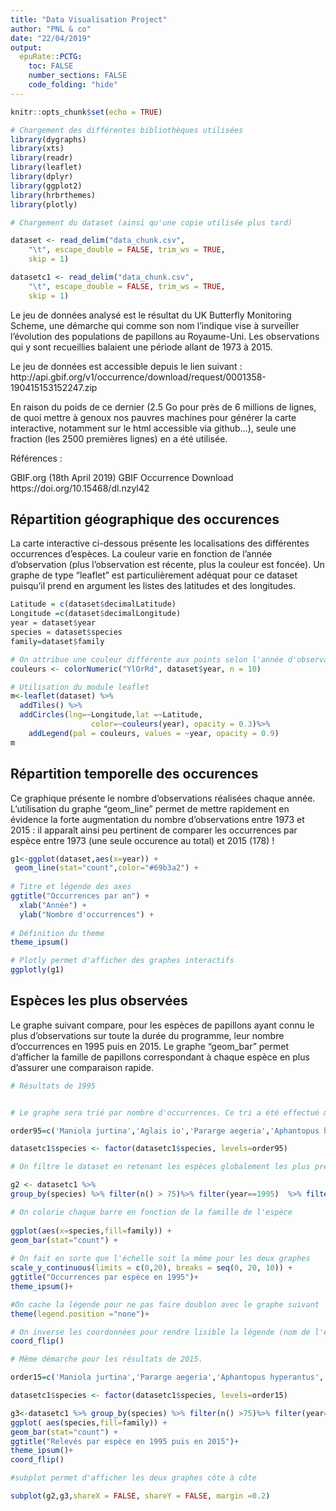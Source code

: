 ---
title: "Data Visualisation Project"
author: "PNL & co"
date: "22/04/2019"
output: 
  epuRate::PCTG:
    toc: FALSE
    number_sections: FALSE
    code_folding: "hide"
---

```{r setup, include=FALSE}
knitr::opts_chunk$set(echo = TRUE)
```


```{r,include=FALSE,warning=FALSE}

# Chargement des différentes bibliothèques utilisées
library(dygraphs)
library(xts) 
library(readr)
library(leaflet)
library(dplyr)
library(ggplot2)
library(hrbrthemes)
library(plotly)

# Chargement du dataset (ainsi qu'une copie utilisée plus tard)

dataset <- read_delim("data_chunk.csv", 
    "\t", escape_double = FALSE, trim_ws = TRUE, 
    skip = 1)

datasetc1 <- read_delim("data_chunk.csv", 
    "\t", escape_double = FALSE, trim_ws = TRUE, 
    skip = 1)

```


Le jeu de données analysé est le résultat du UK Butterfly Monitoring Scheme, une démarche qui comme son nom l'indique vise à surveiller l'évolution des populations de papillons au Royaume-Uni. Les observations qui y sont recueillies balaient une période allant de 1973 à 2015.

Le jeu de données est accessible depuis le lien suivant :
http://api.gbif.org/v1/occurrence/download/request/0001358-190415153152247.zip

En raison du poids de ce dernier (2.5 Go pour près de 6 millions de lignes, de quoi mettre à genoux nos pauvres machines pour générer la carte interactive, notamment sur le html accessible via github...), seule une fraction (les 2500 premières lignes) en a été utilisée.

Références :

GBIF.org (18th April 2019) GBIF Occurrence Download https://doi.org/10.15468/dl.nzyl42

## Répartition géographique des occurences

La carte interactive ci-dessous présente les localisations des différentes occurrences d'espèces. La couleur varie en fonction de l'année d'observation (plus l'observation est récente, plus la couleur est foncée).
Un graphe de type "leaflet" est particulièrement adéquat pour ce dataset puisqu'il prend en argument les listes des latitudes et des longitudes.

```{r map, echo=FALSE,warning=FALSE}
Latitude = c(dataset$decimalLatitude)
Longitude =c(dataset$decimalLongitude)
year = dataset$year
species = dataset$species
family=dataset$family

# On attribue une couleur différente aux points selon l'année d'observation
couleurs <- colorNumeric("YlOrRd", dataset$year, n = 10)

```

```{r}

# Utilisation du module leaflet
m<-leaflet(dataset) %>%
  addTiles() %>%
  addCircles(lng=~Longitude,lat =~Latitude,
                  color=~couleurs(year), opacity = 0.3)%>%
    addLegend(pal = couleurs, values = ~year, opacity = 0.9)
m

```


## Répartition temporelle des occurences

Ce graphique présente le nombre d'observations réalisées chaque année.
L'utilisation du graphe "geom_line" permet de mettre rapidement en évidence la forte augmentation du nombre d'observations entre 1973 et 2015 : il apparaît ainsi peu pertinent de comparer les occurrences par espèce entre 1973 (une seule occurence au total) et 2015 (178) !

```{r graph1,warning=FALSE}

g1<-ggplot(dataset,aes(x=year)) +
 geom_line(stat="count",color="#69b3a2") +
  
# Titre et légende des axes  
ggtitle("Occurrences par an") +
  xlab("Année") +
  ylab("Nombre d'occurrences") +
  
# Définition du theme  
theme_ipsum()

# Plotly permet d'afficher des graphes interactifs
ggplotly(g1)

```

## Espèces les plus observées

Le graphe suivant compare, pour les espèces de papillons ayant connu le plus d'observations sur toute la durée du programme, leur nombre d'occurrences en 1995 puis en 2015.
Le graphe "geom_bar" permet d'afficher la famille de papillons correspondant à chaque espèce en plus d'assurer une comparaison rapide.

```{r graph2,warning=FALSE}

# Résultats de 1995 


# Le graphe sera trié par nombre d'occurrences. Ce tri a été effectué manuellement a posteriori (le décompte d'occurrences n'étant pas une variable du tableau, c'est la seule solution que nous avons pu mettre en place... )

order95=c('Maniola jurtina','Aglais io','Pararge aegeria','Aphantopus hyperantus', 'Pyronia tithonus','Polyommatus icarus','Pieris rapae','Pieris brassicae','Gonepteryx rhamni', 'Coenonympha pamphilus','Pieris napi' )

datasetc1$species <- factor(datasetc1$species, levels=order95)

# On filtre le dataset en retenant les espèces globalement les plus présentes("n()>75") et celles résultats de 1995 ("year==1995")

g2 <- datasetc1 %>%
group_by(species) %>% filter(n() > 75)%>% filter(year==1995)  %>% filter(species!='null') %>%

# On colorie chaque barre en fonction de la famille de l'espèce
  
ggplot(aes(x=species,fill=family)) +
geom_bar(stat="count") +
  
# On fait en sorte que l'échelle soit la même pour les deux graphes
scale_y_continuous(limits = c(0,20), breaks = seq(0, 20, 10)) + 
ggtitle("Occurrences par espèce en 1995")+
theme_ipsum()+

#On cache la légende pour ne pas faire doublon avec le graphe suivant 
theme(legend.position ="none")+

# On inverse les coordonnées pour rendre lisible la légende (nom de l'espèce)
coord_flip()

```

```{r,warning=FALSE}

# Même démarche pour les résultats de 2015.

order15=c('Maniola jurtina','Pararge aegeria','Aphantopus hyperantus','Polyommatus icarus','Pieris rapae','Pieris brassicae', 'Aglais io', 'Pyronia tithonus','Pieris napi','Gonepteryx rhamni', 'Coenonympha pamphilus' )

datasetc1$species <- factor(datasetc1$species, levels=order15)

g3<-datasetc1 %>% group_by(species) %>% filter(n() >75)%>% filter(year==2015)%>%filter(species!='null') %>%
ggplot( aes(species,fill=family)) +
geom_bar(stat="count") +
ggtitle("Relevés par espèce en 1995 puis en 2015")+
theme_ipsum()+
coord_flip()


```

```{r,warning=FALSE}
#subplot permet d'afficher les deux graphes côte à côte

subplot(g2,g3,shareX = FALSE, shareY = FALSE, margin =0.2)  

```



